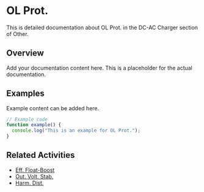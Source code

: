 # OL Prot.

This is detailed documentation about OL Prot. in the DC-AC Charger section of Other.

## Overview

Add your documentation content here. This is a placeholder for the actual documentation.

## Examples

Example content can be added here.

```typescript
// Example code
function example() {
  console.log("This is an example for OL Prot.");
}
```

## Related Activities

- [Eff. Float-Boost](/docs/other/dc-ac-charger/eff-float-boost)
- [Out. Volt. Stab.](/docs/other/dc-ac-charger/out-volt-stab)
- [Harm. Dist.](/docs/other/dc-ac-charger/harm-dist)
